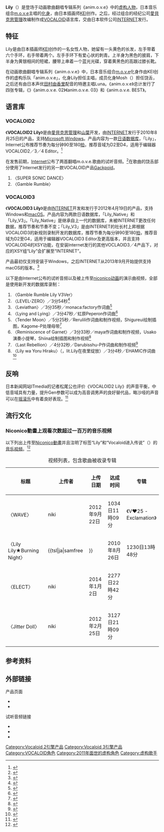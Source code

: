 {{noteTA
|1=zh-hans:雅马哈;zh-hant:山葉;
|2=zh-cn:厘米;zh-tw:公分;
}}
{{Infobox character
| colour           = #FDEE4F
| name             = Lily
| series           = anim.o.v.e
| image            = Lily_01.jpg
| creator          = [[KEI|KEI]]
| voice            = {{tsl|ja|yuri|yuri (歌手)|yuri}}
{{Infobox voice library relying on Vocaloid culture
| embed                    = yes
| color                    = #FDEE4F
| specialization           = 歌声合成
| gender                   = 女声
| language                 = [[日语|日语]]
| target_speaker           = 
| developer                = 
* [[愛貝克思管理|愛貝克思管理]]
* [[山葉_(公司)|山葉]]
* [[Internet_(公司)|INTERNET]]
| engines                  = 
* VOCALOID2
* VOCALOID3
| released                 = <!--- {{start date| | | }} --->
| first_release_version    = [[#VOCALOID2|VOCALOID2 Lily]]
| first_release_version_2  = 
| first_release_version_3  = 
| first_release_version_4  = 
| first_release_version_5  = 
| first_release_date       = {{start date|2010|8|25}}
| latest_release_version   = [[#VOCALOID3|VOCALOID3 Lily]]
| latest_release_version_2 = 
| latest_release_version_3 = 
| latest_release_version_4 = 
| latest_release_version_5 = 
| latest_release_date      = {{start date|2012|4|19}}
}}}}
'''Lily'''（{{jpn|j=リリィ}}）是登场于动画歌曲翻唱专辑系列《anim.o.v.e》中的[[角色|虚构人物]]，日本音乐组合[[m.o.v.e|m.o.v.e]]主唱{{tsl|ja|yuri|yuri (歌手)|yuri}}的[[头像|化身]]，由日本插画师[[KEI|KEI]]创作。之后，经过组合的经纪公司[[愛貝克思管理|愛貝克思管理]]改编制作成[[VOCALOID|VOCALOID]]语言库，交由日本软件公司[[Internet_(公司)|INTERNET]]发行。

== 特征 ==
Lily是由日本插画师[[KEI|KEI]]创作的一名女性人物，她留有一头黄色的长发，左手带着六个手环，右手带着两个。左手手环下有爱心状的刺青。上半身为黑色的披肩，下半身为黄银相间的短裙，腰带上串着一个蓝光光碟，穿着黄黑色的高跟过膝长靴。

在动画歌曲翻唱专辑系列《anim.o.v.e》中，日本音乐组合[[m.o.v.e|m.o.v.e]]化身作由KEI创作的虚构乐队「anim.o.v.e」，{{tsl|ja|yuri|yuri (歌手)|yuri}}化身Lily担任主唱，{{tsl|ja|motsu||}}成员化身Mosh（{{lang|ja|モッシュ}}）担任饶舌，之后还有由日本声优[[田村由香里|田村由香里]]配音的特邀主唱Luna。《anim.o.v.e》总计发行了四张专辑，《{{tsl|ja|anim.o.v.e. 01||}}》《anim.o.v.e. 02》《anim.o.v.e. 03》和《anim.o.v.e. BEST》。

== 语言库 ==
=== VOCALOID2 ===
《'''VOCALOID2 Lily'''》是由[[愛貝克思管理|愛貝克思管理]]和[[山葉_(公司)|山葉]]开发，由[[Internet_(公司)|INTERNET]]发行于2010年8月25日的产品，支持[[Microsoft_Windows|Microsoft Windows]]。产品内容为一款[[日语|日语]][[数据库|数据库]]，「Lily」，Internet公布推荐节奏为每分钟90至180[[速度_(音樂)#量度音樂速度|拍]]，推荐音域为D2至D4，适用于编辑器VOCALOID2／3／4 Editor。<ref>{{Cite news |url=https://ascii.jp/elem/000/000/538/538213/ |author=ASCII.jp編集部 |work=ASCII |date=2010-08-07 |language=ja |script-title=ja:「頭文字D」歌手がなぜボーカロイドに？　「Lily」発売元に聞く |access-date=2021-12-12 |archive-date=2021-12-11 |archive-url=https://web.archive.org/web/20211211204854/https://ascii.jp/elem/000/000/538/538213/ }}</ref>

在发售前期，[[Internet_(公司)|Internet]]公布了两首翻唱m.o.v.e.歌曲的试听音频。<ref>{{Cite press release |url=http://news.mynavi.jp/news/2010/07/13/047/ |access-date=2017-03-08 |date=2010-07-13 |publisher=マイナビニュース |language=ja |archive-url=https://web.archive.org/web/20170308222200/http://news.mynavi.jp/news/2010/07/13/047/ |archive-date=2017-03-08 |dead-url=no |script-title=ja:ボーカロイドアーティスト「VOCALOID2 Lily」の声が明らかに! -デモ曲公開}}</ref>在歌曲的饶舌部分使用了Internet发行的另一款VOCALOID产品[[Gackpoid|Gackpoid]]。
# 〈SUPER SONIC DANCE〉
# 〈Gamble Rumble〉

=== VOCALOID3 ===
《'''VOCALOID3 Lily'''》是由[[Internet_(公司)|INTERNET]]开发和发行于2012年4月19日的产品，支持Windows和[[macOS|macOS]]。产品内容为两款日语数据库，「Lily_Native」和「Lily_V3」。「Lily_Native」是继承自上一代的数据库，未被INTERNET更改任何数据，推荐节奏和节奏不变；「Lily_V3」是由INTERNET的社长村上昇根据VOCALOID3的新规则录制开发的数据库，推荐节奏为每分钟90至180[[速度_(音樂)#量度音樂速度|拍]]，推荐音域为D2至G4，适用于编辑器VOCALOID3 Editor及更高版本，并且支持VOCALOID4的XSY功能，在安装Internet发行的其他VOCLAOID3／4产品下，对应的XSY组“Lily”会扩展至“INTERNET”。

产品最初仅支持安装于Windows，之后INTERNET从2013年9月开始提供支持macOS的版本。<ref>{{Cite press release |url=https://news.mynavi.jp/article/20130725-a143/ |access-date=2021-12-12 |date=2013-07-25 |publisher=マイナビニュース |language=ja |archive-url=https://web.archive.org/web/20170308222200/http://news.mynavi.jp/news/2010/07/13/047/ |archive-date=2017-03-08 |script-title=ja:「Megpoid」や「がくっぽいど」がMacに対応- インターネット}}</ref>

以下是由Internet公布的试听音频以及被上传至[[niconico动画|niconico动画]]的演示曲视频，全部是使用新开发的数据库录制：
# 〈Gamble Rumble Lily V3Ver〉
# 〈LEVEL-ZERO〉／3分54秒<ref>{{Cite AV media |title=【VOCALOID3 Lily 】公式デモソング LEVEL-ZERO |url=https://www.nicovideo.jp/watch/sm17328149 |date=2012-03-22 |access-date=2021-12-12 |author=@インタネ |via=[[niconico动画|niconico动画]] |archive-date=2021-12-11 |archive-url=https://web.archive.org/web/20211211210409/https://www.nicovideo.jp/watch/sm17328149 }}</ref>
# 〈Leviathan〉／3分35秒／monaca:factory作词曲<ref>{{Cite AV media |title=Leviathan 【V3 Lilyデモ】 |url=https://www.nicovideo.jp/watch/sm17590914 |date=2012-04-19 |access-date=2021-12-12 |author=@monaca:factory |via=[[niconico动画|niconico动画]] |archive-date=2021-12-11 |archive-url=https://web.archive.org/web/20211211210458/https://www.nicovideo.jp/watch/sm17590914 }}</ref>
# 〈Lying and Lying〉／3分47秒／虹原Peperon作词曲<ref>{{Cite AV media |title=【V3Lily】Lying and Lying【デモソング】 |url=https://www.nicovideo.jp/watch/sm17456528 |date=2012-04-04 |access-date=2021-12-12 |author=@OzaShin |via=[[niconico动画|niconico动画]] |archive-date=2021-12-11 |archive-url=https://web.archive.org/web/20211211211241/https://www.nicovideo.jp/watch/sm17456528 }}</ref>
# 〈Tender Moon〉／5分25秒／Rerulili作词曲和制作视频，Shigureui绘制插图，Kagome-P处理母带<ref>{{Cite AV media |title=【Lily V3】Tender Moon【デモソング】 |url=https://www.nicovideo.jp/watch/sm17456528 |date=2012-04-04 |access-date=2021-12-12 |author=@れるりり |via=[[niconico动画|niconico动画]] |archive-date=2021-12-11 |archive-url=https://web.archive.org/web/20211211211241/https://www.nicovideo.jp/watch/sm17456528 }}</ref>
# 〈Reminiscence of Garnet〉／3分33秒／maya作词曲和制作视频，Usako演奏小提琴，Shiina绘制插图和制作视频<ref>{{Cite AV media |title=【V3 Lily】Reminiscence of Garnet【デモソング】 |url=https://www.nicovideo.jp/watch/sm17545437 |date=2012-04-14 |access-date=2021-12-12 |author=@maya |via=[[niconico动画|niconico动画]] |archive-date=2022-04-14 |archive-url=https://web.archive.org/web/20220414152607/https://www.nicovideo.jp/watch/sm17545437 }}</ref>
# 〈Last Rebellion〉／4分32秒／Darubisshu-P作词曲和制作视频<ref>{{Cite AV media |title=【V3Lily】 Last Rebellion 【公式デモソング】 |url=https://www.nicovideo.jp/watch/nm17579741 |date=2012-04-19 |access-date=2021-12-12 |author=@ダル |via=[[niconico动画|niconico动画]] |archive-date=2022-04-15 |archive-url=https://web.archive.org/web/20220415004621/https://www.nicovideo.jp/watch/nm17579741 }}</ref>
# 〈Lily wa Yoru Hiraku〉（{{lang|ja|リリーは夜ひらく}}，lit.Lily在夜里绽放）／3分4秒／EHAMIC作词曲<ref>{{Cite AV media |title=【V3Lily】 リリーは夜ひらく【オリジナル曲】 作：EHAMIC |url=https://www.nicovideo.jp/watch/sm17640092 |date=2012-04-25 |access-date=2021-12-12 |author=@EHAMIC |via=[[niconico动画|niconico动画]] |archive-date=2021-12-11 |archive-url=https://web.archive.org/web/20211211210450/https://www.nicovideo.jp/watch/sm17640092 }}</ref>

== 反响 ==
日本新闻网站ITmedia的记者松尾公也评价《VOCALOID2 Lily》的声音平衡，中低音域具有力量，提升Gen参数可以成为高音调男声的良好替代品，略沙哑的声音可以在[[摇滚乐|摇滚乐]]中有着良好表现。<ref>{{Cite news |url=https://www.itmedia.co.jp/news/articles/1008/31/news057.html |author=松尾公也 |work=ITmedia |date=2010-08-31 |language=ja |script-title=ja:ヤマハ純正VOCALOID「VY1」をほかの女声VOCALOIDと比較してみた |access-date=2021-12-12 |archive-date=2021-12-11 |archive-url=https://web.archive.org/web/20211211210214/https://www.itmedia.co.jp/news/articles/1008/31/news057.html }}</ref>

== 流行文化 ==
=== Niconico動畫上观看次数超过一百万的音乐视频 ===
以下列出上传至[[Niconico動畫|Niconico動畫]]并且注明了标签“Lily”和“Vocaloid进入传说”（{{lang|ja|Vocaloid伝説入り}}）的[[音乐视频|音乐视频]]。<ref>{{Cite web |url=https://www.nicovideo.jp/tag/Lily%20VOCALOID%E4%BC%9D%E8%AA%AC%E5%85%A5%E3%82%8A |access-date=2021-12-12 |work=ニコニコ動画 |language=ja |script-title=ja:人気の「Lily VOCALOID伝説入り」動画 |archive-date=2021-12-11 |archive-url=https://web.archive.org/web/20211211215324/https://www.nicovideo.jp/tag/Lily%20VOCALOID%E4%BC%9D%E8%AA%AC%E5%85%A5%E3%82%8A }}</ref>
{| class="wikitable sortable plainrowheaders" style="text-align:left; " border="1"
|+ 视频列表，包含歌曲被收录专辑
! scope="col" style="width:24em;" | 标题
! scope="col" style="width:12em;" | 上传者
! scope="col" style="width:8em;" | 上传日期
! scope="col" style="width:8em;" | 达成时间
! scope="col"  class="unsortable" | 专辑
|-
! scope="row" | 〈WAVE〉
| niki
| 2012年9月22日
| 1034日11時09分
| 《V♥25 -Exclamation》
|-
! scope="row" | 〈Lily Lily★Burning Night〉{{small|（{{lang|ja|リリリリ★バーニングナイト}}）}}
| {{tsl|ja|samfree||}}
| 2010年8月26日
| 1230日13時48分
| 《Fever》
|-
! scope="row" | 〈ELECT〉
| niki
| 2014年1月2日
| 2277日22時42分
| {{n/a|无收录}}
|-
! scope="row" | 〈Jitter Doll〉{{small|（{{lang|ja|ジッタードール}}）}}
| niki
| 2012年2月25日
| 3127日21時09分
| {{n/a|无收录}}
|}

== 参考资料 ==
{{Reflist}}

== 外部链接 ==
;产品页面
* {{url|http://www.ssw.co.jp/products/vocal/lily/index.html|《VOCALOID2 Lily》}}{{ja}}
* {{url|http://www.ssw.co.jp/products/vocal3/lily/index.html|《VOCALOID3 Lily》}}{{ja}}
;试听音频链接
* {{url|http://www.ssw.co.jp/products/vocal/lily/demo/lily_super_sonic_dance.wax|SUPER SONIC DANCE}}
* {{url|http://www.ssw.co.jp/products/vocal/lily/demo/lily_gamble_rumble.wax|Gamble Rumble}}
* {{url|https://www.ssw.co.jp/products/vocal3/lily/Gamble.mp3|Gamble Rumble Lily V3Ver}}
{{Vocaloid}}
{{Voice_synthesis_software_with_avatars}}
[[Category:Vocaloid_2引擎产品|Category:Vocaloid 2引擎产品]]
[[Category:Vocaloid_3引擎产品|Category:Vocaloid 3引擎产品]]
[[Category:VOCALOID角色|Category:VOCALOID角色]]
[[Category:2011年面世的虚构角色|Category:2011年面世的虚构角色]]
[[Category:虚构歌手|Category:虚构歌手]]